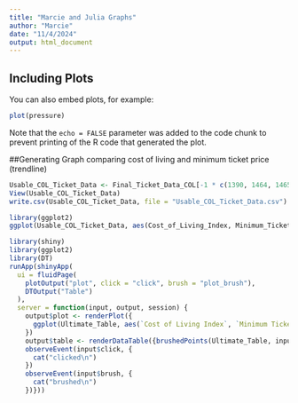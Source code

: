 ```yaml
---
title: "Marcie and Julia Graphs"
author: "Marcie"
date: "11/4/2024"
output: html_document
---
```


## Including Plots

You can also embed plots, for example:

```r
plot(pressure)
```

Note that the `echo = FALSE` parameter was added to the code chunk to prevent printing of the R code that generated the plot.

##Generating Graph comparing cost of living and minimum ticket price (trendline)



```r

Usable_COL_Ticket_Data <- Final_Ticket_Data_COL[-1 * c(1390, 1464, 1465, 1466, 1467, 1902, 1907, 1908, 1909, 2046),]
View(Usable_COL_Ticket_Data)
write.csv(Usable_COL_Ticket_Data, file = "Usable_COL_Ticket_Data.csv")
```

```r

library(ggplot2)
ggplot(Usable_COL_Ticket_Data, aes(Cost_of_Living_Index, Minimum_Ticket_Price, color = City)) + geom_point() +ylim(0,275)
```


```r

library(shiny)
library(ggplot2)
library(DT)
runApp(shinyApp(
  ui = fluidPage(
    plotOutput("plot", click = "click", brush = "plot_brush"), 
    DTOutput("Table")
  ),
  server = function(input, output, session) {
    output$plot <- renderPlot({
      ggplot(Ultimate_Table, aes(`Cost of Living Index`, `Minimum Ticket Price`, color= City)) + geom_point()
    })
    output$table <- renderDataTable({brushedPoints(Ultimate_Table, input$plot_brush, xvar = `Cost of Living Index`, yvar = `Minimum Ticket Price`)}) 
    observeEvent(input$click, {
      cat("clicked\n")
    })
    observeEvent(input$brush, {
      cat("brushed\n")
    })}))

```

